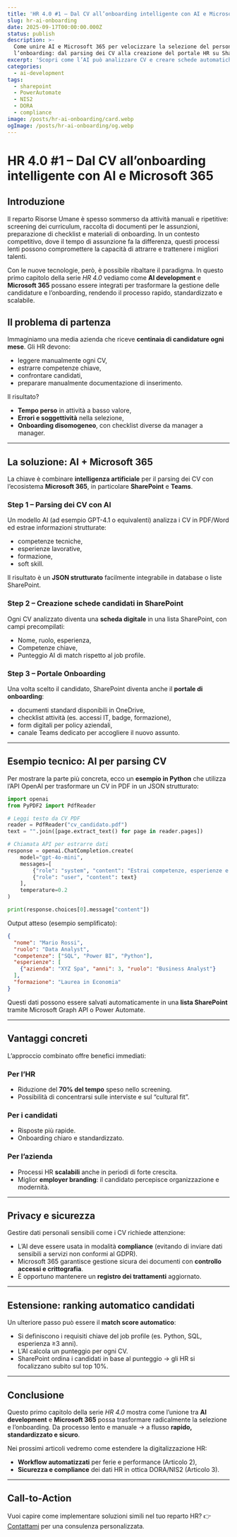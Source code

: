 ```yaml
---
title: 'HR 4.0 #1 – Dal CV all’onboarding intelligente con AI e Microsoft 365'
slug: hr-ai-onboarding
date: 2025-09-17T00:00:00.000Z
status: publish
description: >-
  Come unire AI e Microsoft 365 per velocizzare la selezione del personale e
  l’onboarding: dal parsing dei CV alla creazione del portale HR su SharePoint.
excerpt: 'Scopri come l’AI può analizzare CV e creare schede automatiche in SharePoint, trasformando la selezione e l’onboarding HR in un processo rapido, standardizzato e sicuro.'  
categories:
  - ai-development
tags:
  - sharepoint
  - PowerAutomate
  - NIS2
  - DORA
  - compliance
image: /posts/hr-ai-onboarding/card.webp
ogImage: /posts/hr-ai-onboarding/og.webp
---
```

# HR 4.0 #1 – Dal CV all’onboarding intelligente con AI e Microsoft 365

## Introduzione

Il reparto Risorse Umane è spesso sommerso da attività manuali e ripetitive: screening dei curriculum, raccolta di documenti per le assunzioni, preparazione di checklist e materiali di onboarding.
In un contesto competitivo, dove il tempo di assunzione fa la differenza, questi processi lenti possono compromettere la capacità di attrarre e trattenere i migliori talenti.

Con le nuove tecnologie, però, è possibile ribaltare il paradigma. In questo primo capitolo della serie *HR 4.0* vediamo come **AI development** e **Microsoft 365** possano essere integrati per trasformare la gestione delle candidature e l’onboarding, rendendo il processo rapido, standardizzato e scalabile.

## Il problema di partenza

Immaginiamo una media azienda che riceve **centinaia di candidature ogni mese**.
Gli HR devono:

* leggere manualmente ogni CV,
* estrarre competenze chiave,
* confrontare candidati,
* preparare manualmente documentazione di inserimento.

Il risultato?

* **Tempo perso** in attività a basso valore,
* **Errori e soggettività** nella selezione,
* **Onboarding disomogeneo**, con checklist diverse da manager a manager.

---

## La soluzione: AI + Microsoft 365

La chiave è combinare **intelligenza artificiale** per il parsing dei CV con l’ecosistema **Microsoft 365**, in particolare **SharePoint** e **Teams**.

### Step 1 – Parsing dei CV con AI

Un modello AI (ad esempio GPT-4.1 o equivalenti) analizza i CV in PDF/Word ed estrae informazioni strutturate:

* competenze tecniche,
* esperienze lavorative,
* formazione,
* soft skill.

Il risultato è un **JSON strutturato** facilmente integrabile in database o liste SharePoint.

### Step 2 – Creazione schede candidati in SharePoint

Ogni CV analizzato diventa una **scheda digitale** in una lista SharePoint, con campi precompilati:

* Nome, ruolo, esperienza,
* Competenze chiave,
* Punteggio AI di match rispetto al job profile.

### Step 3 – Portale Onboarding

Una volta scelto il candidato, SharePoint diventa anche il **portale di onboarding**:

* documenti standard disponibili in OneDrive,
* checklist attività (es. accessi IT, badge, formazione),
* form digitali per policy aziendali,
* canale Teams dedicato per accogliere il nuovo assunto.

---

## Esempio tecnico: AI per parsing CV

Per mostrare la parte più concreta, ecco un **esempio in Python** che utilizza l’API OpenAI per trasformare un CV in PDF in un JSON strutturato:

```python
import openai
from PyPDF2 import PdfReader

# Leggi testo da CV PDF
reader = PdfReader("cv_candidato.pdf")
text = "".join([page.extract_text() for page in reader.pages])

# Chiamata API per estrarre dati
response = openai.ChatCompletion.create(
    model="gpt-4o-mini",
    messages=[
        {"role": "system", "content": "Estrai competenze, esperienze e formazione da un CV. Rispondi in JSON."},
        {"role": "user", "content": text}
    ],
    temperature=0.2
)

print(response.choices[0].message["content"])
```

Output atteso (esempio semplificato):

```json
{
  "nome": "Mario Rossi",
  "ruolo": "Data Analyst",
  "competenze": ["SQL", "Power BI", "Python"],
  "esperienze": [
    {"azienda": "XYZ Spa", "anni": 3, "ruolo": "Business Analyst"}
  ],
  "formazione": "Laurea in Economia"
}
```

Questi dati possono essere salvati automaticamente in una **lista SharePoint** tramite Microsoft Graph API o Power Automate.

---

## Vantaggi concreti

L’approccio combinato offre benefici immediati:

### Per l’HR

* Riduzione del **70% del tempo** speso nello screening.
* Possibilità di concentrarsi sulle interviste e sul “cultural fit”.

### Per i candidati

* Risposte più rapide.
* Onboarding chiaro e standardizzato.

### Per l’azienda

* Processi HR **scalabili** anche in periodi di forte crescita.
* Miglior **employer branding**: il candidato percepisce organizzazione e modernità.

---

## Privacy e sicurezza

Gestire dati personali sensibili come i CV richiede attenzione:

* L’AI deve essere usata in modalità **compliance** (evitando di inviare dati sensibili a servizi non conformi al GDPR).
* Microsoft 365 garantisce gestione sicura dei documenti con **controllo accessi e crittografia**.
* È opportuno mantenere un **registro dei trattamenti** aggiornato.

---

## Estensione: ranking automatico candidati

Un ulteriore passo può essere il **match score automatico**:

* Si definiscono i requisiti chiave del job profile (es. Python, SQL, esperienza ≥3 anni).
* L’AI calcola un punteggio per ogni CV.
* SharePoint ordina i candidati in base al punteggio → gli HR si focalizzano subito sul top 10%.

---

## Conclusione

Questo primo capitolo della serie *HR 4.0* mostra come l’unione tra **AI development** e **Microsoft 365** possa trasformare radicalmente la selezione e l’onboarding.
Da processo lento e manuale → a flusso **rapido, standardizzato e sicuro**.

Nei prossimi articoli vedremo come estendere la digitalizzazione HR:

* **Workflow automatizzati** per ferie e performance (Articolo 2),
* **Sicurezza e compliance** dei dati HR in ottica DORA/NIS2 (Articolo 3).

---

## Call-to-Action

Vuoi capire come implementare soluzioni simili nel tuo reparto HR?
👉 [Contattami](/contact) per una consulenza personalizzata.
